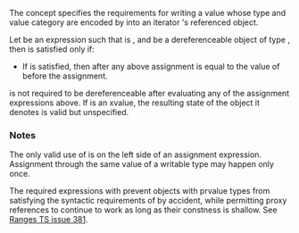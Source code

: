 {{cpp/experimental/ranges/title|Writable}}
{{cpp/experimental/ranges/iterator/navbar}}
{{ddcl|header=experimental/ranges/iterator|since=ranges|1=
template&lt; class Out, class T &gt;
concept bool Writable =
    requires(Out&amp;&amp; o, T&amp;&amp; t) {
        *o = std::forward&lt;T&gt;(t);
        *std::forward&lt;Out&gt;(o) = std::forward&lt;T&gt;(t);
        const_cast&lt;const ranges::reference_t&lt;Out&gt;&amp;&amp;&gt;(*o) =
            std::forward&lt;T&gt;(t); 
        const_cast&lt;const ranges::reference_t&lt;Out&gt;&amp;&amp;&gt;(*std::forward&lt;Out&gt;(o)) =
            std::forward&lt;T&gt;(t);
    };
    /* none of the four expressions above are required to be equality-preserving */
}}

The concept {{tt|Writable&lt;Out, T&gt;}} specifies the requirements for writing a value whose type and value category are encoded by {{tt|T}} into an iterator {{tt|Out}}'s referenced object.

Let {{tt|E}} be an expression such that {{c|decltype((E))}} is {{tt|T}}, and {{c|o}} be a dereferenceable object of type {{tt|Out}}, then {{tt|Writable&lt;Out, T&gt;}} is satisfied only if:
* If {{c|Readable&lt;Out&gt; &amp;&amp; Same&lt;ranges::value_type_t&lt;Out&gt;, std::decay_t&lt;T&gt;&gt;}} is satisfied, then {{c|*o}} after any above assignment is equal to the value of {{tt|E}} before the assignment.

{{c|o}} is not required to be dereferenceable after evaluating any of the assignment expressions above. If {{tt|E}} is an xvalue, the resulting state of the object it denotes is valid but unspecified.

{{cpp/experimental/ranges/equality preservation|skip-requires=yes}}

===Notes===
The only valid use of {{c|operator*}} is on the left side of an assignment expression. Assignment through the same value of a writable type may happen only once.

The required expressions with {{c/core|const_cast}} prevent {{rconcept|Readable}} objects with prvalue {{tt|reference}} types from satisfying the syntactic requirements of {{tt|Writable}} by accident, while permitting proxy references to continue to work as long as their constness is shallow. See [https://github.com/ericniebler/stl2/issues/381 Ranges TS issue 381].

{{langlinks|zh}}